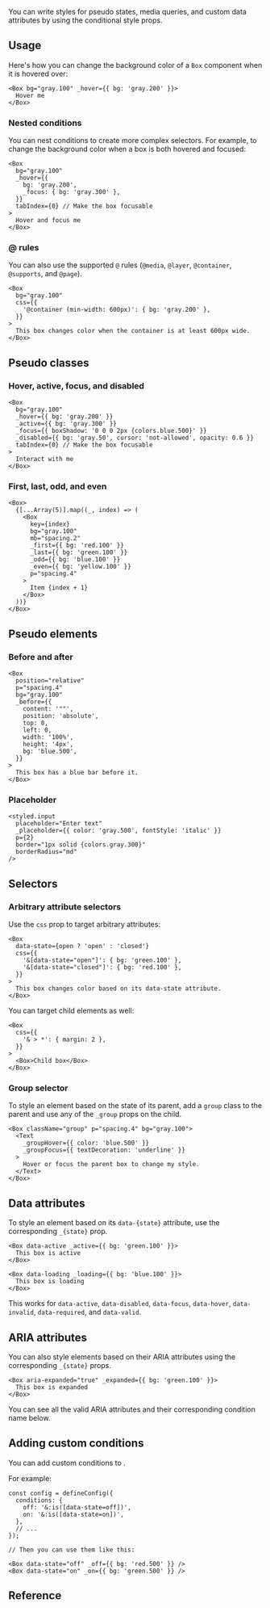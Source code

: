 


<Meta title="Guides/Styling/Concepts/Conditional Styles" />

<DocsHeader title="Conditional Styles" />

You can write styles for pseudo states, media queries, and custom data attributes by using the conditional style props.

## Usage

Here's how you can change the background color of a `Box` component when it is hovered over:

```tsx
<Box bg="gray.100" _hover={{ bg: 'gray.200' }}>
  Hover me
</Box>
```

### Nested conditions

You can nest conditions to create more complex selectors. For example, to change the background color when a box is both hovered and focused:

```tsx
<Box
  bg="gray.100"
  _hover={{
    bg: 'gray.200',
    _focus: { bg: 'gray.300' },
  }}
  tabIndex={0} // Make the box focusable
>
  Hover and focus me
</Box>
```

### @ rules

You can also use the supported `@` rules (`@media`, `@layer`, `@container`, `@supports`, and `@page`).

```tsx
<Box
  bg="gray.100"
  css={{
    '@container (min-width: 600px)': { bg: 'gray.200' },
  }}
>
  This box changes color when the container is at least 600px wide.
</Box>
```

## Pseudo classes

### Hover, active, focus, and disabled

```tsx
<Box
  bg="gray.100"
  _hover={{ bg: 'gray.200' }}
  _active={{ bg: 'gray.300' }}
  _focus={{ boxShadow: '0 0 0 2px {colors.blue.500}' }}
  _disabled={{ bg: 'gray.50', cursor: 'not-allowed', opacity: 0.6 }}
  tabIndex={0} // Make the box focusable
>
  Interact with me
</Box>
```

### First, last, odd, and even

```tsx
<Box>
  {[...Array(5)].map((_, index) => (
    <Box
      key={index}
      bg="gray.100"
      mb="spacing.2"
      _first={{ bg: 'red.100' }}
      _last={{ bg: 'green.100' }}
      _odd={{ bg: 'blue.100' }}
      _even={{ bg: 'yellow.100' }}
      p="spacing.4"
    >
      Item {index + 1}
    </Box>
  ))}
</Box>
```

## Pseudo elements

### Before and after

```tsx
<Box
  position="relative"
  p="spacing.4"
  bg="gray.100"
  _before={{
    content: '""',
    position: 'absolute',
    top: 0,
    left: 0,
    width: '100%',
    height: '4px',
    bg: 'blue.500',
  }}
>
  This box has a blue bar before it.
</Box>
```

### Placeholder

```tsx
<styled.input
  placeholder="Enter text"
  _placeholder={{ color: 'gray.500', fontStyle: 'italic' }}
  p={2}
  border="1px solid {colors.gray.300}"
  borderRadius="md"
/>
```

## Selectors

### Arbitrary attribute selectors

Use the `css` prop to target arbitrary attributes:

```tsx
<Box
  data-state={open ? 'open' : 'closed'}
  css={{
    '&[data-state="open"]': { bg: 'green.100' },
    '&[data-state="closed"]': { bg: 'red.100' },
  }}
>
  This box changes color based on its data-state attribute.
</Box>
```

You can target child elements as well:

```tsx
<Box
  css={{
    '& > *': { margin: 2 },
  }}
>
  <Box>Child box</Box>
</Box>
```

### Group selector

To style an element based on the state of its parent, add a `group` class to the parent and use any of the `_group` props on the child.

```tsx
<Box className="group" p="spacing.4" bg="gray.100">
  <Text
    _groupHover={{ color: 'blue.500' }}
    _groupFocus={{ textDecoration: 'underline' }}
  >
    Hover or focus the parent box to change my style.
  </Text>
</Box>
```

## Data attributes

To style an element based on its `data-{state}` attribute, use the corresponding `_{state}` prop.

```tsx
<Box data-active _active={{ bg: 'green.100' }}>
  This box is active
</Box>
```

```tsx
<Box data-loading _loading={{ bg: 'blue.100' }}>
  This box is loading
</Box>
```

This works for `data-active`, `data-disabled`, `data-focus`, `data-hover`, `data-invalid`, `data-required`, and `data-valid`.

## ARIA attributes

You can also style elements based on their ARIA attributes using the corresponding `_{state}` props.

```tsx
<Box aria-expanded="true" _expanded={{ bg: 'green.100' }}>
  This box is expanded
</Box>
```

You can see all the valid ARIA attributes and their corresponding condition name below.

## Adding custom conditions

You can add custom conditions to <GitHubFileLink to="src/theme/theme.ts" />.

For example:

```tsx
const config = defineConfig({
  conditions: {
    off: '&:is([data-state=off])',
    on: '&:is([data-state=on])',
  },
  // ...
});

// Then you can use them like this:

<Box data-state="off" _off={{ bg: 'red.500' }} />
<Box data-state="on" _on={{ bg: 'green.500' }} />
```

## Reference

<ConditionalStylesReference />

